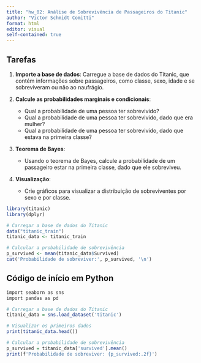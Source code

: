 ```yaml
---
title: "hw_02: Análise de Sobrevivência de Passageiros do Titanic"
author: "Victor Schmidt Comitti"
format: html
editor: visual
self-contained: true
---
```


## Tarefas

1. **Importe a base de dados**: Carregue a base de dados do Titanic, que contém informações sobre passageiros, como classe, sexo, idade e se sobreviveram ou não ao naufrágio.
   
2. **Calcule as probabilidades marginais e condicionais**:
   - Qual a probabilidade de uma pessoa ter sobrevivido?
   - Qual a probabilidade de uma pessoa ter sobrevivido, dado que era mulher?
   - Qual a probabilidade de uma pessoa ter sobrevivido, dado que estava na primeira classe?
   
3. **Teorema de Bayes**:
   - Usando o teorema de Bayes, calcule a probabilidade de um passageiro estar na primeira classe, dado que ele sobreviveu.

4. **Visualização**:
   - Crie gráficos para visualizar a distribuição de sobreviventes por sexo e por classe.

```r
library(titanic)
library(dplyr)

# Carregar a base de dados do Titanic
data("titanic_train")
titanic_data <- titanic_train

# Calcular a probabilidade de sobrevivência
p_survived <- mean(titanic_data$Survived)
cat('Probabilidade de sobreviver:', p_survived, '\n')
```


## Código de início em Python

```r
import seaborn as sns
import pandas as pd

# Carregar a base de dados do Titanic
titanic_data = sns.load_dataset('titanic')

# Visualizar os primeiros dados
print(titanic_data.head())

# Calcular a probabilidade de sobrevivência
p_survived = titanic_data['survived'].mean()
print(f'Probabilidade de sobreviver: {p_survived:.2f}')
```

